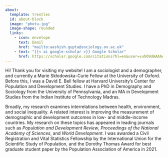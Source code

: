 ```yaml
---
about:
  template: trestles
  id: about-block
  image: "photu.jpg"
  image-shape: rounded
  links:
    - icon: envelope
      text: Email 
      href: "mailto:aashish.gupta@sociology.ox.ac.uk"  
    - text: "{{< ai google-scholar >}} Google Scholar"
      href: https://scholar.google.com/citations?hl=en&user=vuhO9dAAAAAJ&view_op=list_works&sortby=pubdate
---
```


Hi! Thank you for visiting my website! I am a sociologist and a demographer, and currently a Marie Skłodowska-Curie Fellow at the University of Oxford. Before this, I was a David E. Bell fellow at Harvard University's Center for Population and Development Studies. I have a PhD in Demography and Sociology from the University of Pennsylvania, and an MA in Development Studies from the Indian Institute of Technology Madras.

Broadly, my research examines interrelations between health, environment, and social inequality. A related interest is improving the measurement of demographic and development outcomes in low- and middle-income countries. My research on these topics has appeared in leading journals such as *Population and Development Review*, *Proceedings of the National Academy of Sciences*, and *World Development*. I was awarded a Civil Registration and Vital Statistics Fellowship by the International Union for the Scientific Study of Population, and the Dorothy Thomas Award for best graduate student paper by the Population Association of America in 2021.

<!--# should we have a sidebar: https://quarto.org/docs/websites/website-navigation.html -->
